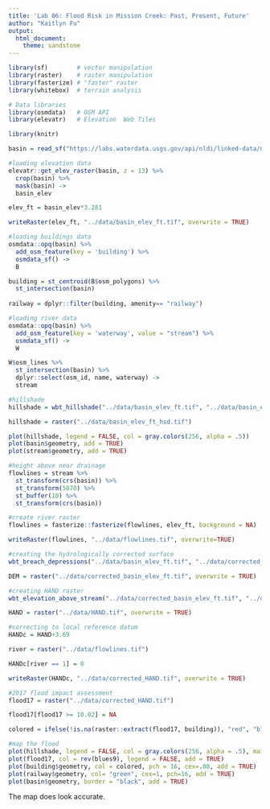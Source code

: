 ```yaml
---
title: 'Lab 06: Flood Risk in Mission Creek: Past, Present, Future'
author: "Kaitlyn Fu"
output:
  html_document:
    theme: sandstone
---
```


```r
library(sf)        # vector manipulation
library(raster)    # raster manipulation
library(fasterize) # "faster" raster
library(whitebox)  # terrain analysis

# Data libraries
library(osmdata)   # OSM API
library(elevatr)   # Elevation  Web Tiles

library(knitr)
```

```r
basin = read_sf("https://labs.waterdata.usgs.gov/api/nldi/linked-data/nwissite/USGS-11119750/basin")
```

```r
#loading elevation data
elevatr::get_elev_raster(basin, z = 13) %>%
  crop(basin) %>%
  mask(basin) ->
  basin_elev

elev_ft = basin_elev*3.281

writeRaster(elev_ft, "../data/basin_elev_ft.tif", overwrite = TRUE)
```

```r
#loading buildings data
osmdata::opq(basin) %>%
  add_osm_feature(key = 'building') %>%
  osmdata_sf() ->
  B

building = st_centroid(B$osm_polygons) %>%
  st_intersection(basin)
  
railway = dplyr::filter(building, amenity== "railway")
```

```r
#loading river data
osmdata::opq(basin) %>%
  add_osm_feature(key = 'waterway', value = "stream") %>%
  osmdata_sf() ->
  W

W$osm_lines %>%
  st_intersection(basin) %>%
  dplyr::select(osm_id, name, waterway) ->
  stream
```

```r
#hillshade
hillshade = wbt_hillshade("../data/basin_elev_ft.tif", "../data/basin_elev_ft_hsd.tif")

hillshade = raster("../data/basin_elev_ft_hsd.tif")

plot(hillshade, legend = FALSE, col = gray.colors(256, alpha = .5))
plot(basin$geometry, add = TRUE)
plot(stream$geometry, add = TRUE)
```

```r
#height above near drainage 
flowlines = stream %>%
  st_transform(crs(basin)) %>%
  st_transform(5070) %>%
  st_buffer(10) %>%
  st_transform(crs(basin))

#create river raster 
flowlines = fasterize::fasterize(flowlines, elev_ft, background = NA) 

writeRaster(flowlines, "../data/flowlines.tif", overwrite=TRUE)
```

```r
#creating the hydrologically corrected surface
wbt_breach_depressions("../data/basin_elev_ft.tif", "../data/corrected_basin_elev_ft.tif")

DEM = raster("../data/corrected_basin_elev_ft.tif", overwrite = TRUE)
```

```r
#creating HAND raster
wbt_elevation_above_stream("../data/corrected_basin_elev_ft.tif", "../data/flowlines.tif", "../data/HAND.tif")

HAND = raster("../data/HAND.tif", overwrite = TRUE)
```

```r
#correcting to local reference datum
HANDc = HAND+3.69

river = raster("../data/flowlines.tif")

HANDc[river == 1] = 0

writeRaster(HANDc, "../data/corrected_HAND.tif", overwrite = TRUE)
```


```r
#2017 flood impact assessment
flood17 = raster("../data/corrected_HAND.tif")

flood17[flood17 >= 10.02] = NA

colored = ifelse(!is.na(raster::extract(flood17, building)), "red", "black")

#map the flood
plot(hillshade, legend = FALSE, col = gray.colors(256, alpha = .5), main = paste0(sum(colored == "red"), " impacted buildings"))
plot(flood17, col = rev(blues9), legend = FALSE, add = TRUE)
plot(building$geometry, col = colored, pch = 16, cex=.08, add = TRUE)
plot(railway$geometry, col= "green", cex=1, pch=16, add = TRUE)
plot(basin$geometry, border = "black", add = TRUE)
```
The map does look accurate.
